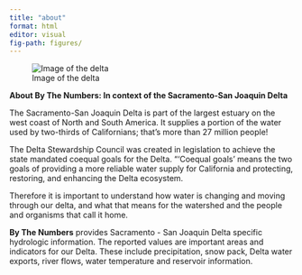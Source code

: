 ```yaml
---
title: "about"
format: html
editor: visual
fig-path: figures/
---
```




![Image of the delta](../figures/delta_about_background.jpg)



::: content
**About By The Numbers: In context of the Sacramento-San Joaquin Delta**

The Sacramento-San Joaquin Delta is part of the largest estuary on the west coast of North and South America. It supplies a portion of the water used by two-thirds of Californians; that’s more than 27 million people!

The Delta Stewardship Council was created in legislation to achieve the state mandated coequal goals for the Delta. "'Coequal goals' means the two goals of providing a more reliable water supply for California and protecting, restoring, and enhancing the Delta ecosystem. 

Therefore it is important to understand how water is changing and moving through our delta, and what that means for the watershed and the people and organisms that call it home.

**By The Numbers** provides Sacramento - San Joaquin Delta specific hydrologic information. The reported values are important areas and indicators for our Delta. These include precipitation, snow pack, Delta water exports, river flows, water temperature and reservoir information.
:::
